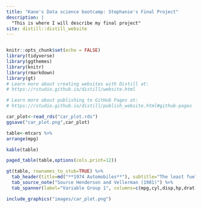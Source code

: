 ```yaml
---
title: "Kane's Data science bootcamp: Stephanie's Final Project"
description: |
  "This is where I will describe my final project"
site: distill::distill_website
---
```

```r

```

```r
knitr::opts_chunk$set(echo = FALSE)
library(tidyverse)
library(ggthemes)
library(knitr)
library(rmarkdown)
library(gt)
# Learn more about creating websites with Distill at:
# https://rstudio.github.io/distill/website.html

# Learn more about publishing to GitHub Pages at:
# https://rstudio.github.io/distill/publish_website.html#github-pages

```

```r
car_plot<-read_rds("car_plot.rds")
ggsave("car_plot.png",car_plot)
```

```r
table<-mtcars %>% 
arrange(mpg)
```

```r
kable(table)
```

```r
paged_table(table,options(cols.print=12))
```

```r
gt(table, rownames_to_stub=TRUE) %>% 
  tab_header(title=md("**1974 Automobiles**"), subtitle="The least fuel efficient cars are the heaviest") %>% 
  tab_source_note("Source Henderson and Vellerman (1981)") %>% 
  tab_spanner(label="Variable Group 1", columns=c(mpg,cyl,disp,hp,drat))
```

```r
include_graphics("images/car_plot.png")
```

